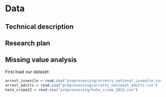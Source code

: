 # Data

## Technical description


## Research plan

## Missing value analysis
First load our dataset:
```r
arrest_juvenile = read.csv("preprocessing/arrests_national_juvenile.csv")
arrest_adults = read.csv("preprocessing/arrests_national_adults.csv")
hate_crime22 = read.csv("preprocessing/hate_crime_2022.csv")
```

```r

```

